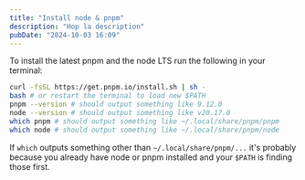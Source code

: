 ```yaml
---
title: "Install node & pnpm"
description: "Hop la description"
pubDate: "2024-10-03 16:09"
---
```

To install the latest pnpm and the node LTS run the following in your terminal:

```sh
curl -fsSL https://get.pnpm.io/install.sh | sh -
bash # or restart the terminal to load new $PATH
pnpm --version # should output something like 9.12.0
node --version # should output something like v20.17.0
which pnpm # should output something like ~/.local/share/pnpm/pnpm
which node # should output something like ~/.local/share/pnpm/node
```

If `which` outputs something other than `~/.local/share/pnpm/...` it's probably because
you already have node or pnpm installed and your `$PATH` is finding those first.

